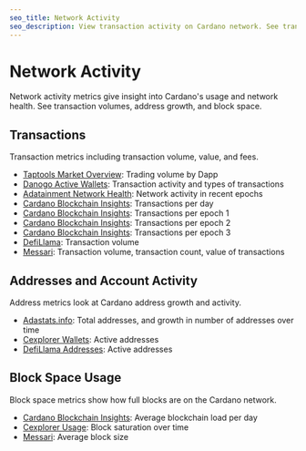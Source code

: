 ```yaml
---
seo_title: Network Activity
seo_description: View transaction activity on Cardano network. See transaction volume, addresses, fees, and block space. Explore real-time metrics and long-term trends.
---
```


# Network Activity

Network activity metrics give insight into Cardano's usage and network health. See transaction volumes, address growth, and block space. 

## Transactions

Transaction metrics including transaction volume, value, and fees. 

- [Taptools Market Overview](https://www.taptools.io/market-overview): Trading volume by Dapp
- [Danogo Active Wallets](https://danogo.io/active-wallet-report): Transaction activity and types of transactions
- [Adatainment Network Health](https://www.adatainment.com/index.php?page=charts_onchain_metrics&lang=en): Network activity in recent epochs
- [Cardano Blockchain Insights](https://lookerstudio.google.com/s/r-x_IbY41mY): Transactions per day
- [Cardano Blockchain Insights](https://lookerstudio.google.com/s/i1ovIilH5gY): Transactions per epoch 1
- [Cardano Blockchain Insights](https://lookerstudio.google.com/s/pw0_jGTWlcs): Transactions per epoch 2
- [Cardano Blockchain Insights](https://lookerstudio.google.com/s/l-enmJx8O8c): Transactions per epoch 3
- [DefiLlama](https://defillama.com/chain/Cardano?currency=USD&volume=true&tvl=false): Transaction volume
- [Messari](https://messari.io/project/cardano/charts/network-activity/transactions): Transaction volume, transaction count, value of transactions

## Addresses and Account Activity

Address metrics look at Cardano address growth and activity. 

- [Adastats.info](https://adastats.info/addresses): Total addresses, and growth in number of addresses over time
- [Cexplorer Wallets](https://cexplorer.io/wallets): Active addresses
- [DefiLlama Addresses](https://defillama.com/chain/Cardano?addresses=true&tvl=false): Active addresses

## Block Space Usage

Block space metrics show how full blocks are on the Cardano network.  

- [Cardano Blockchain Insights](https://lookerstudio.google.com/s/sVOfkq0gl1o): Average blockchain load per day 
- [Cexplorer Usage](https://cexplorer.io/usage): Block saturation over time
- [Messari](https://messari.io/project/cardano/charts/network-activity/blocks): Average block size